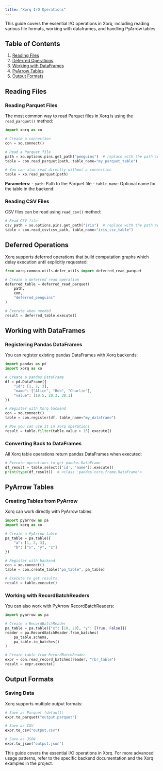 ```yaml
---
title: "Xorq I/O Operations"
---
```


This guide covers the essential I/O operations in Xorq, including reading various file formats, working with dataframes, and handling PyArrow tables.

## Table of Contents

1. [Reading Files](#reading-files)
2. [Deferred Operations](#deferred-operations)
3. [Working with DataFrames](#working-with-dataframes)
4. [PyArrow Tables](#pyarrow-tables)
5. [Output Formats](#output-formats)


## Reading Files

### Reading Parquet Files

The most common way to read Parquet files in Xorq is using the `read_parquet()` method:

```python
import xorq as xo

# Create a connection
con = xo.connect()

# Read a Parquet file
path = xo.options.pins.get_path("penguins")  # replace with the path to the parquet file 
table = con.read_parquet(path, table_name="my_parquet_table")

# You can also read directly without a connection
table = xo.read_parquet(path)
```

**Parameters:**
- `path`: Path to the Parquet file
- `table_name`: Optional name for the table in the backend

### Reading CSV Files

CSV files can be read using `read_csv()` method:

```python
# Read CSV file
csv_path = xo.options.pins.get_path("iris")  # replace with the path to the csv file
table = con.read_csv(csv_path, table_name="iris_csv_table")
```

## Deferred Operations

Xorq supports deferred operations that build computation graphs which delay execution until explicitly requested:

```python
from xorq.common.utils.defer_utils import deferred_read_parquet

# Create a deferred read operation
deferred_table = deferred_read_parquet(
    path,
    con,
    "deferred_penguins"
)

# Execute when needed
result = deferred_table.execute()
```

## Working with DataFrames

### Registering Pandas DataFrames

You can register existing pandas DataFrames with Xorq backends:

```python
import pandas as pd
import xorq as xo

# Create a pandas DataFrame
df = pd.DataFrame({
    "id": [1, 2, 3],
    "name": ["Alice", "Bob", "Charlie"],
    "value": [10.5, 20.3, 30.1]
})

# Register with Xorq backend
con = xo.connect()
table = con.register(df, table_name="my_dataframe")

# Now you can use it in Xorq operations
result = table.filter(table.value > 15).execute()
```

### Converting Back to DataFrames

All Xorq table operations return pandas DataFrames when executed:

```python
# Execute operations to get pandas DataFrame
df_result = table.select(['id', 'name']).execute()
print(type(df_result))  # <class 'pandas.core.frame.DataFrame'>
```

## PyArrow Tables

### Creating Tables from PyArrow

Xorq can work directly with PyArrow tables:

```python
import pyarrow as pa
import xorq as xo

# Create a PyArrow table
pa_table = pa.table({
    "a": [1, 2, 3],
    "b": ["x", "y", "z"]
})

# Register with backend
con = xo.connect()
table = con.create_table("pa_table", pa_table)

# Execute to get results
result = table.execute()
```

### Working with RecordBatchReaders

You can also work with PyArrow RecordBatchReaders:

```python
import pyarrow as pa

# Create a RecordBatchReader
pa_table = pa.table({"x": [10, 20], "y": [True, False]})
reader = pa.RecordBatchReader.from_batches(
    pa_table.schema,
    pa_table.to_batches()
)

# Create table from RecordBatchReader
expr = con.read_record_batches(reader, "rbr_table")
result = expr.execute()
```

## Output Formats

### Saving Data

Xorq supports multiple output formats:

```python
# Save as Parquet (default)
expr.to_parquet("output.parquet")

# Save as CSV
expr.to_csv("output.csv")

# Save as JSON
expr.to_json("output.json")
```

This guide covers the essential I/O operations in Xorq. For more advanced usage patterns, refer to the specific backend documentation and the Xorq examples in the project.